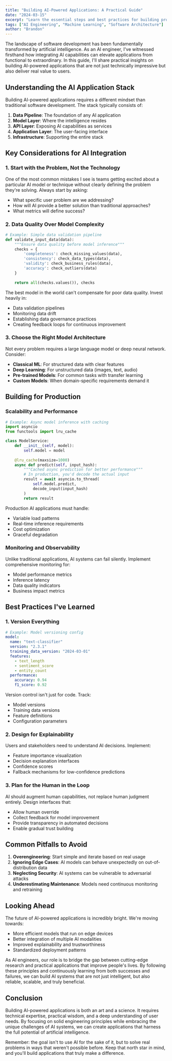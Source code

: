 ```yaml
---
title: "Building AI-Powered Applications: A Practical Guide"
date: "2024-03-15"
excerpt: "Learn the essential steps and best practices for building production-ready AI-powered applications, from model selection to deployment."
tags: ["AI Engineering", "Machine Learning", "Software Architecture"]
author: "Brandon"
---
```


The landscape of software development has been fundamentally transformed by artificial intelligence. As an AI engineer, I've witnessed firsthand how integrating AI capabilities can elevate applications from functional to extraordinary. In this guide, I'll share practical insights on building AI-powered applications that are not just technically impressive but also deliver real value to users.

## Understanding the AI Application Stack

Building AI-powered applications requires a different mindset than traditional software development. The stack typically consists of:

1. **Data Pipeline**: The foundation of any AI application
2. **Model Layer**: Where the intelligence resides
3. **API Layer**: Exposing AI capabilities as services
4. **Application Layer**: The user-facing interface
5. **Infrastructure**: Supporting the entire stack

## Key Considerations for AI Integration

### 1. Start with the Problem, Not the Technology

One of the most common mistakes I see is teams getting excited about a particular AI model or technique without clearly defining the problem they're solving. Always start by asking:

- What specific user problem are we addressing?
- How will AI provide a better solution than traditional approaches?
- What metrics will define success?

### 2. Data Quality Over Model Complexity

```python
# Example: Simple data validation pipeline
def validate_input_data(data):
    """Ensure data quality before model inference"""
    checks = {
        'completeness': check_missing_values(data),
        'consistency': check_data_types(data),
        'validity': check_business_rules(data),
        'accuracy': check_outliers(data)
    }
    
    return all(checks.values()), checks
```

The best model in the world can't compensate for poor data quality. Invest heavily in:

- Data validation pipelines
- Monitoring data drift
- Establishing data governance practices
- Creating feedback loops for continuous improvement

### 3. Choose the Right Model Architecture

Not every problem requires a large language model or deep neural network. Consider:

- **Classical ML**: For structured data with clear features
- **Deep Learning**: For unstructured data (images, text, audio)
- **Pre-trained Models**: For common tasks with transfer learning
- **Custom Models**: When domain-specific requirements demand it

## Building for Production

### Scalability and Performance

```python
# Example: Async model inference with caching
import asyncio
from functools import lru_cache

class ModelService:
    def __init__(self, model):
        self.model = model
        
    @lru_cache(maxsize=1000)
    async def predict(self, input_hash):
        """Cached async prediction for better performance"""
        # In production, you'd decode the actual input
        result = await asyncio.to_thread(
            self.model.predict, 
            decode_input(input_hash)
        )
        return result
```

Production AI applications must handle:

- Variable load patterns
- Real-time inference requirements
- Cost optimization
- Graceful degradation

### Monitoring and Observability

Unlike traditional applications, AI systems can fail silently. Implement comprehensive monitoring for:

- Model performance metrics
- Inference latency
- Data quality indicators
- Business impact metrics

## Best Practices I've Learned

### 1. Version Everything

```yaml
# Example: Model versioning config
model:
  name: "text-classifier"
  version: "2.3.1"
  training_data_version: "2024-03-01"
  features:
    - text_length
    - sentiment_score
    - entity_count
  performance:
    accuracy: 0.94
    f1_score: 0.92
```

Version control isn't just for code. Track:

- Model versions
- Training data versions
- Feature definitions
- Configuration parameters

### 2. Design for Explainability

Users and stakeholders need to understand AI decisions. Implement:

- Feature importance visualization
- Decision explanation interfaces
- Confidence scores
- Fallback mechanisms for low-confidence predictions

### 3. Plan for the Human in the Loop

AI should augment human capabilities, not replace human judgment entirely. Design interfaces that:

- Allow human override
- Collect feedback for model improvement
- Provide transparency in automated decisions
- Enable gradual trust building

## Common Pitfalls to Avoid

1. **Overengineering**: Start simple and iterate based on real usage
2. **Ignoring Edge Cases**: AI models can behave unexpectedly on out-of-distribution data
3. **Neglecting Security**: AI systems can be vulnerable to adversarial attacks
4. **Underestimating Maintenance**: Models need continuous monitoring and retraining

## Looking Ahead

The future of AI-powered applications is incredibly bright. We're moving towards:

- More efficient models that run on edge devices
- Better integration of multiple AI modalities
- Improved explainability and trustworthiness
- Standardized deployment patterns

As AI engineers, our role is to bridge the gap between cutting-edge research and practical applications that improve people's lives. By following these principles and continuously learning from both successes and failures, we can build AI systems that are not just intelligent, but also reliable, scalable, and truly beneficial.

## Conclusion

Building AI-powered applications is both an art and a science. It requires technical expertise, practical wisdom, and a deep understanding of user needs. By focusing on solid engineering principles while embracing the unique challenges of AI systems, we can create applications that harness the full potential of artificial intelligence.

Remember: the goal isn't to use AI for the sake of it, but to solve real problems in ways that weren't possible before. Keep that north star in mind, and you'll build applications that truly make a difference.